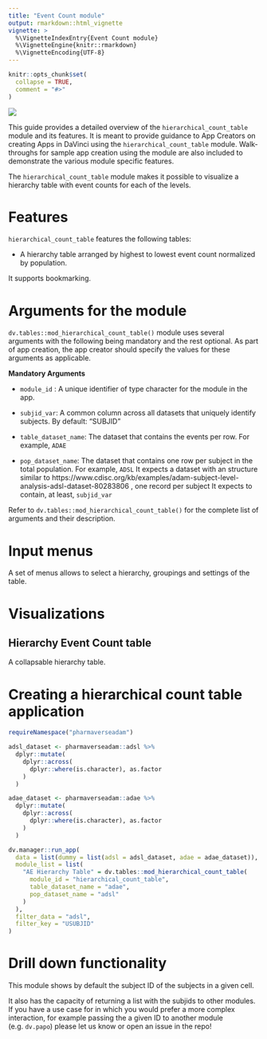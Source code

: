 ```yaml
---
title: "Event Count module"
output: rmarkdown::html_vignette
vignette: >
  %\VignetteIndexEntry{Event Count module}
  %\VignetteEngine{knitr::rmarkdown}
  %\VignetteEncoding{UTF-8}
---
```


```r
knitr::opts_chunk$set(
  collapse = TRUE,
  comment = "#>"
)
```

![](images/hierarchical_count_table.png)

This guide provides a detailed overview of the `hierarchical_count_table` module and its features. It is meant to provide guidance to
App Creators on creating Apps in DaVinci using the `hierarchical_count_table` module.
Walk-throughs for sample app creation using the module are also included
to demonstrate the various module specific features.

The `hierarchical_count_table` module makes it possible to visualize a hierarchy table with event counts for each of the levels.

# Features

`hierarchical_count_table` features the following tables:

-   A hierarchy table arranged by highest to lowest event count normalized by population.

It supports bookmarking.

# Arguments for the module

`dv.tables::mod_hierarchical_count_table()`
module uses several arguments with the following being mandatory and
the rest optional. As part of app creation, the app
creator should specify the values for these arguments as applicable.

**Mandatory Arguments**

-   `module_id` : A unique identifier of type character for the module
    in the app.

-   `subjid_var`: A common column across all datasets that uniquely identify subjects. By default: "SUBJID"

-   `table_dataset_name`: The dataset that contains the events per row. For example, `ADAE`

-   `pop_dataset_name`: The dataset that contains one row per subject in the total population. For example, `ADSL`
    It expects a dataset with an structure similar to https://www.cdisc.org/kb/examples/adam-subject-level-analysis-adsl-dataset-80283806 , one record per subject
    It expects to contain, at least, `subjid_var`
    
Refer to `dv.tables::mod_hierarchical_count_table()` for the complete list of arguments and their description.

# Input menus
  
A set of menus allows to select a hierarchy, groupings and settings of the table.

# Visualizations

## Hierarchy Event Count table

A collapsable hierarchy table.

# Creating a hierarchical count table application

```r
requireNamespace("pharmaverseadam")

adsl_dataset <- pharmaverseadam::adsl %>%
  dplyr::mutate(
    dplyr::across(
      dplyr::where(is.character), as.factor
    )
  )

adae_dataset <- pharmaverseadam::adae %>%
  dplyr::mutate(
    dplyr::across(
      dplyr::where(is.character), as.factor
    )
  )

dv.manager::run_app(
  data = list(dummy = list(adsl = adsl_dataset, adae = adae_dataset)),
  module_list = list(
    "AE Hierarchy Table" = dv.tables::mod_hierarchical_count_table(
      module_id = "hierarchical_count_table",
      table_dataset_name = "adae",
      pop_dataset_name = "adsl"
    )
  ),
  filter_data = "adsl",
  filter_key = "USUBJID"
)
```

# Drill down functionality

This module shows by default the subject ID of the subjects in a given cell.

It also has the capacity of returning a list with the subjids to other modules. If you have a use case for in which
you would prefer a more complex interaction, for example passing the a given ID to another module (e.g. `dv.papo`)
please let us know or open an issue in the repo!
